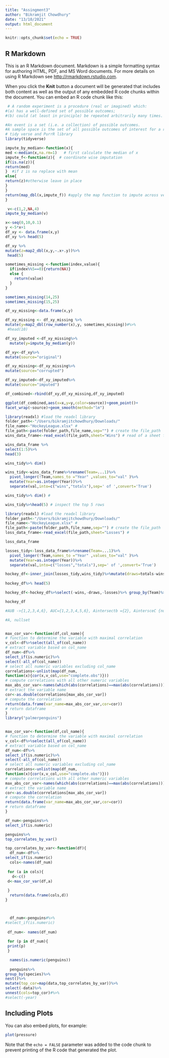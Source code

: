 ```yaml
---
title: "Assingment3"
author: "Bikramjit Chowdhury"
date: "13/10/2021"
output: html_document
---
```


```r
knitr::opts_chunk$set(echo = TRUE)
```

## R Markdown

This is an R Markdown document. Markdown is a simple formatting syntax for authoring HTML, PDF, and MS Word documents. For more details on using R Markdown see <http://rmarkdown.rstudio.com>.

When you click the **Knit** button a document will be generated that includes both content as well as the output of any embedded R code chunks within the document. You can embed an R code chunk like this:

```r
 # A random experiment is a procedure (real or imagined) which:
#(a) has a well-defined set of possible outcomes;
#(b) could (at least in principle) be repeated arbitrarily many times.

#An event is a set (i.e. a collection) of possible outcomes.
#A sample space is the set of all possible outcomes of interest for a random experiment.
# tidy verse and PurrR library
library(tidyverse)

impute_by_median<-function(x){
med <-median(x,na.rm=1)   # first calculate the median of x
impute_f<-function(z){  # coordinate wise imputation
if(is.na(z)){
return(med)
}  #if z is na replace with mean
else{
return(z)#otherwise leave in place
} 
}
return(map_dbl(x,impute_f)) #apply the map function to impute across vector
}

 v<-c(1,2,NA,4)
impute_by_median(v)

x<-seq(0,10,0.1)
y <-5*x+1
df_xy <- data.frame(x,y)
df_xy %>% head(5)

df_xy %>% 
mutate(z=map2_dbl(x,y,~.x+.y))%>%
 head(5)

sometimes_missing <-function(index,value){
  if(index%%5==0){return(NA)}
  else {
    return(value)
  }
}

sometimes_missing(14,25)
sometimes_missing(15,25)

df_xy_missing<-data.frame(x,y)

```

```r
df_xy_missing <- df_xy_missing %>% 
mutate(y=map2_dbl(row_number(x),y, sometimes_missing))#%>%
 #head(10)
```
```r


df_xy_imputed <-df_xy_missing%>%
  mutate(y=impute_by_median(y)) 

df_xy<-df_xy%>%
mutate(source="original")

df_xy_missing<-df_xy_missing%>%
mutate(source="corrupted")

df_xy_imputed<-df_xy_imputed%>%
mutate(source="imputed")

df_combined<-rbind(df_xy,df_xy_missing,df_xy_imputed)

ggplot(df_combined,aes(x=x,y=y,color=source))+geom_point()+
facet_wrap(~source)+geom_smooth(method="lm")

library(readxl) #load the readxl library
folder_path<-"/Users/bikramjitchowdhury/Downloads/"
file_name<-"HockeyLeague.xlsx" #
file_path<-paste(folder_path,file_name,sep="") # create the file_path
wins_data_frame<-read_excel(file_path,sheet="Wins") # read of a sheet from an xl file

wins_data_frame %>%
select(1:5)%>%
head(3)

wins_tidy%>% dim() 

wins_tidy<-wins_data_frame%>%rename(Team=...1)%>%
  pivot_longer(!Team,names_to ="Year" ,values_to="val" )%>%
  mutate(Year=as.integer(Year))%>%
  separate(val,into=c("wins","totals"),sep=' of ',convert='True')

wins_tidy%>% dim() #

wins_tidy%>%head(5) # inspect the top 5 rows

library(readxl) #load the readxl library
folder_path<-"/Users/bikramjitchowdhury/Downloads/"
file_name<-"HockeyLeague.xlsx" #
file_path<-paste(folder_path,file_name,sep="") # create the file_path
loss_data_frame<-read_excel(file_path,sheet="Losses") #

loss_data_frame

losses_tidy<-loss_data_frame%>%rename(Team=...1)%>%
  pivot_longer(!Team,names_to ="Year" ,values_to="val" )%>%
  mutate(Year=as.integer(Year))%>%
  separate(val,into=c("losses","totals"),sep=' of ',convert='True')

hockey_df<-inner_join(losses_tidy,wins_tidy)%>%mutate(draws=totals-wins-losses)%>%mutate(across(starts_with(c("wins","losses","draws")),~.x/totals,.names="{.col}_rt"))
                                                                  
hockey_df%>% head(5)

hockey_df<-hockey_df%>%select(-wins,-draws,-losses)%>% group_by(Team)%>%summarise(across(starts_with(c("wins","losses","draws")),list(md=median,mn=mean),.names="{substring(.col,1,1)}_{.fn}")) %>%arrange(desc(w_md))

hockey_df         

#AUB ->{1,2,3,4,6}, AUC={1,2,3,4,5,6}, Aintersectb ={2}, AintersceC {nullset}, A\B ={1,3},A\C={1,2,3}, No, Yes, {1,2,3},{4,5,6}, {1,2},{3,4},{5,6}

#A, nullset


max_cor_var<-function(df,col_name){
# function to determine the variable with maximal correlation
v_col<-df%>%select(all_of(col_name))
# extract variable based on col_name
df_num<-df%>%
select_if(is.numeric)%>%
select(-all_of(col_name))
# select all numeric variables excluding col_name
correlations<-unlist(map(df_num,
function(x){cor(x,v_col,use="complete.obs")}))
# compute correlations with all other numeric variables
max_abs_cor_var<-names(which(abs(correlations)==max(abs(correlations))))
# extract the variable name
cor<-as.double(correlations[max_abs_cor_var])
# compute the correlation
return(data.frame(var_name=max_abs_cor_var,cor=cor))
# return dataframe
}
library("palmerpenguins")


max_cor_var<-function(df,col_name){
# function to determine the variable with maximal correlation
v_col<-df%>%select(all_of(col_name))
# extract variable based on col_name
df_num<-df%>%
select_if(is.numeric)%>%
select(-all_of(col_name))
# select all numeric variables excluding col_name
correlations<-unlist(map(df_num,
function(x){cor(x,v_col,use="complete.obs")}))
# compute correlations with all other numeric variables
max_abs_cor_var<-names(which(abs(correlations)==max(abs(correlations))))
# extract the variable name
cor<-as.double(correlations[max_abs_cor_var])
# compute the correlation
return(data.frame(var_name=max_abs_cor_var,cor=cor))
# return dataframe
}

df_num<-penguins%>%
select_if(is.numeric)

penguins%>%
top_correlates_by_var()

top_correlates_by_var<-function(df){
  df_num<-df%>%
select_if(is.numeric)
  cols<-names(df_num)
  
 for (a in cols){
   d<-c()
 d<-max_cor_var(df,a)
   
 }
  return(data.frame(cols,d))
}



  df_num<-penguins#%>%
#select_if(is.numeric)
  
 df_num<- names(df_num)
 
 for (p in df_num){
 print(p)
 }

  names(is.numeric(penguins))
  
  penguins%>%
group_by(species)%>%
nest()%>%
mutate(top_cor=map(data,top_correlates_by_var))%>%
select(-data)%>%
unnest(cols=top_cor)#%>%
#select(-year)
```



## Including Plots

You can also embed plots, for example:

```r
plot(pressure)
```

Note that the `echo = FALSE` parameter was added to the code chunk to prevent printing of the R code that generated the plot.
